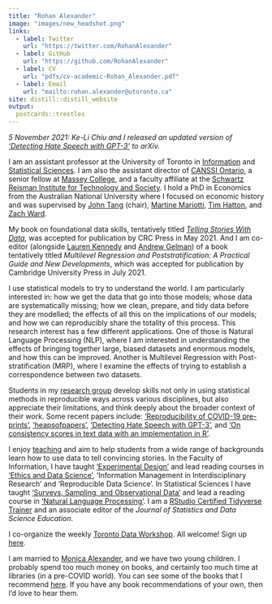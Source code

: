 ```yaml
---
title: "Rohan Alexander"
image: "images/new_headshot.png"
links:
  - label: Twitter
    url: "https://twitter.com/RohanAlexander"
  - label: GitHub
    url: "https://github.com/RohanAlexander"
  - label: CV
    url: "pdfs/cv-academic-Rohan_Alexander.pdf"
  - label: Email
    url: "mailto:rohan.alexander@utoronto.ca"
site: distill::distill_website
output:
  postcards::trestles
---
```


*5 November 2021: Ke-Li Chiu and I released an updated version of ['Detecting Hate Speech with GPT-3'](https://arxiv.org/abs/2103.12407) to arXiv.*

I am an assistant professor at the University of Toronto in [Information](https://ischool.utoronto.ca/profile/rohan-alexander/) and [Statistical Sciences](https://www.statistics.utoronto.ca/people/directories/all-faculty/rohan-alexander). 
I am also the assistant director of [CANSSI Ontario](https://canssiontario.utoronto.ca), a senior fellow at [Massey College](https://www.masseycollege.ca), and a faculty affiliate at the [Schwartz Reisman Institute for Technology and Society](https://sr-institute.utoronto.ca/).
I hold a PhD in Economics from the Australian National University where I focused on economic history and was supervised by [John Tang](https://sites.google.com/view/john-tang/home) (chair), [Martine Mariotti](https://researchers.anu.edu.au/researchers/mariotti-m), [Tim Hatton](https://researchers.anu.edu.au/researchers/hatton-tj), and [Zach Ward](https://sites.google.com/site/zachaward/).

My book on foundational data skills, tentatively titled *[Telling Stories With Data](https://www.tellingstorieswithdata.com/)*, was accepted for publication by CRC Press in May 2021. And I am co-editor (alongside [Lauren Kennedy](https://jazzystats.com/about/) and [Andrew Gelman](http://www.stat.columbia.edu/~gelman/)) of a book tentatively titled *Multilevel Regression and Poststratification: A Practical Guide and New Developments*, which was accepted for publication by Cambridge University Press in July 2021.

I use statistical models to try to understand the world. I am particularly interested in: how we get the data that go into those models; whose data are systematically missing; how we clean, prepare, and tidy data before they are modelled; the effects of all this on the implications of our models; and how we can reproducibly share the totality of this process. This research interest has a few different applications. One of those is Natural Language Processing (NLP), where I am interested in understanding the effects of bringing together large, biased datasets and enormous models, and how this can be improved. Another is Multilevel Regression with Post-stratification (MRP), where I examine the effects of trying to establish a correspondence between two datasets. 

Students in my [research group](https://rohanalexander.com/group.html) develop skills not only in using statistical methods in reproducible ways across various disciplines, but also appreciate their limitations, and think deeply about the broader context of their work. Some recent papers include: ['Reproducibility of COVID-19 pre-prints'](https://arxiv.org/abs/2107.10724), ['heapsofpapers'](https://rohanalexander.github.io/heapsofpapers/), ['Detecting Hate Speech with GPT-3'](https://arxiv.org/abs/2103.12407), and ['On consistency scores in text data with an implementation in R'](https://arxiv.org/abs/2101.05225).

I enjoy [teaching](https://rohanalexander.com/teaching.html) and aim to help students from a wide range of backgrounds learn how to use data to tell convincing stories. In the Faculty of Information, I have taught ['Experimental Design'](https://rohanalexander.com/inf2178.html) and lead reading courses in ['Ethics and Data Science'](https://rohanalexander.com/reading_course-ethics.html), 'Information Management in Interdisciplinary Research' and 'Reproducible Data Science'. In Statistical Sciences I have taught ['Surveys, Sampling, and Observational Data'](https://rohanalexander.com/sta304.html) and lead a reading course in ['Natural Language Processing'](https://rohanalexander.com/reading_course-nlp.html). I am a [RStudio Certified Tidyverse Trainer](https://education.rstudio.com/trainers) and an associate editor of the *Journal of Statistics and Data Science Education*.

I co-organize the weekly [Toronto Data Workshop](https://rohanalexander.com/toronto_data_workshop.html). All welcome! Sign up [here](https://forms.gle/sXbEixoa1iJR4Q7A8).

<!-- I am organizing a conference on reproducibility in applied statistics that will be held via Zoom on Thursday and Friday 25-26 February 2021. You can learn more [here](https://rohanalexander.com/reproducibility.html).  -->

<!-- With [Lauren Kennedy](https://jazzystats.com/) at Monash University, I co-organize a weekly MRP Reading Group. Please [get in touch](mailto:rohan.alexander@utoronto.ca) if you'd like to attend. -->

<!-- Based on my academic research I run a political poll in Australia: [Petit Poll](https://petitpoll.com). This combines non-representative polling data that we gather ourselves with a hierarchical Bayesian model to cheaply deliver meaningful Australian political polling. -->

I am married to [Monica Alexander](https://www.monicaalexander.com), and we have two young children. I probably spend too much money on books, and certainly too much time at libraries (in a pre-COVID world). You can see some of the books that I recommend [here](https://rohanalexander.com/bookshelf.html). If you have any book recommendations of your own, then I'd love to hear them.

